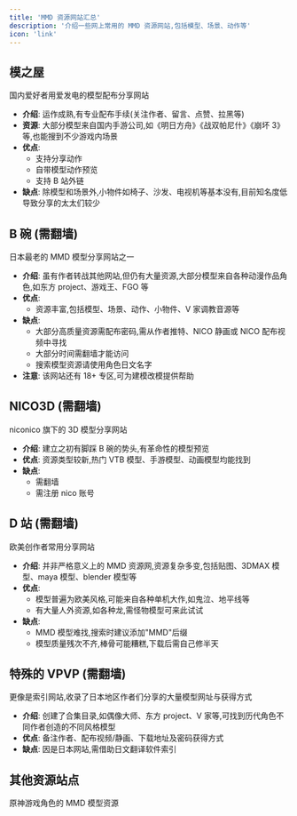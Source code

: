 ```yaml
---
title: 'MMD 资源网站汇总'
description: '介绍一些网上常用的 MMD 资源网站,包括模型、场景、动作等'
icon: 'link'
---
```



## 模之屋

<Card title="模之屋" icon="house" href="https://www.aplaybox.com/">
  国内爱好者用爱发电的模型配布分享网站
</Card>

- **介绍**: 运作成熟,有专业配布手续(关注作者、留言、点赞、拉黑等)
- **资源**: 大部分模型来自国内手游公司,如《明日方舟》《战双帕尼什》《崩坏 3》等,也能搜到不少游戏内场景
- **优点**: 
  - 支持分享动作
  - 自带模型动作预览
  - 支持 B 站外链
- **缺点**: 除模型和场景外,小物件如椅子、沙发、电视机等基本没有,目前知名度低导致分享的太太们较少

## B 碗 (需翻墙)

<Card title="B 碗" icon="bowl-food" href="https://bowlroll.net/file/index">
  日本最老的 MMD 模型分享网站之一
</Card>

- **介绍**: 虽有作者转战其他网站,但仍有大量资源,大部分模型来自各种动漫作品角色,如东方 project、游戏王、FGO 等
- **优点**: 
  - 资源丰富,包括模型、场景、动作、小物件、V 家调教音源等
- **缺点**: 
  - 大部分高质量资源需配布密码,需从作者推特、NICO 静画或 NICO 配布视频中寻找
  - 大部分时间需翻墙才能访问
  - 搜索模型资源请使用角色日文名字
- **注意**: 该网站还有 18+ 专区,可为建模改模提供帮助

## NICO3D (需翻墙)

<Card title="NICO3D" icon="n" href="https://3d.nicovideo.jp/?header">
  niconico 旗下的 3D 模型分享网站
</Card>

- **介绍**: 建立之初有脚踩 B 碗的势头,有革命性的模型预览
- **优点**: 资源类型较新,热门 VTB 模型、手游模型、动画模型均能找到
- **缺点**: 
  - 需翻墙
  - 需注册 nico 账号

## D 站 (需翻墙)

<Card title="DeviantArt" icon="d" href="https://www.deviantart.com/">
  欧美创作者常用分享网站
</Card>

- **介绍**: 并非严格意义上的 MMD 资源网,资源复杂多变,包括贴图、3DMAX 模型、maya 模型、blender 模型等
- **优点**: 
  - 模型普遍为欧美风格,可能来自各种单机大作,如鬼泣、地平线等
  - 有大量人外资源,如各种龙,需怪物模型可来此试试
- **缺点**: 
  - MMD 模型难找,搜索时建议添加"MMD"后缀
  - 模型质量残次不齐,棒骨可能糟糕,下载后需自己修半天

## 特殊的 VPVP (需翻墙)

<Card title="VPVP Wiki" icon="v" href="https://w.atwiki.jp/vpvpwiki/pages/13.html">
  更像是索引网站,收录了日本地区作者们分享的大量模型网址与获得方式
</Card>

- **介绍**: 创建了合集目录,如偶像大师、东方 project、V 家等,可找到历代角色不同作者创造的不同风格模型
- **优点**: 备注作者、配布视频/静画、下载地址及密码获得方式
- **缺点**: 因是日本网站,需借助日文翻译软件索引

## 其他资源站点

<Card title="原神模型" icon="gamepad" href="https://www.hoyolab.com/article/118389">
  原神游戏角色的 MMD 模型资源
</Card>
